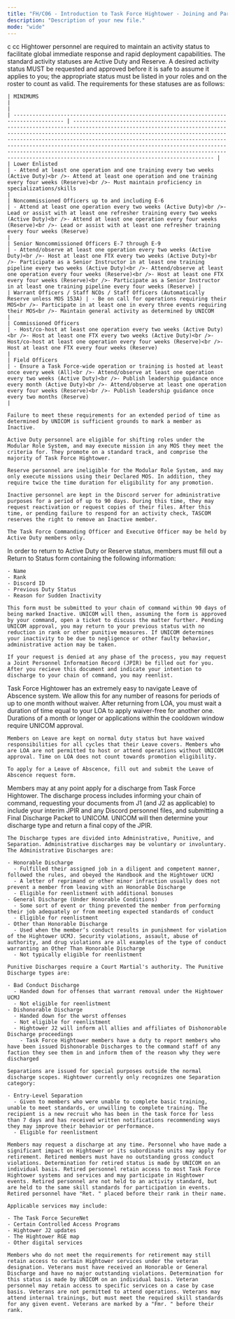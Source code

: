 ```yaml
---
title: "FH/C06 - Introduction to Task Force Hightower - Joining and Participation"
description: "Description of your new file."
mode: "wide"
---
```


<AccordionGroup>
  <Accordion title="FH/G07 - Activity, Discharge, and Participation" defaultOpen={false}>
    c
  </Accordion>
  <Accordion title="New Accordion" icon="sparkles">
    cc
  </Accordion>
</AccordionGroup>

<AccordionGroup>
  <Accordion title="FH/PB-34 - Activity Policy: Regular, Reserve, and Inactive Status" icon="gavel" iconType="solid">
    Hightower personnel are required to maintain an activity status to facilitate global immediate response and rapid deployment capabilities. The standard activity statuses are Active Duty and Reserve. A desired activity status MUST be requested and approved before it is safe to assume it applies to you; the appropriate status must be listed in your roles and on the roster to count as valid. The requirements for these statuses are as follows:

    | MINIMUMS                                                                               |                                                                                                                                                                                                                                                                                                                                                                                                                                                                                   |
    | -------------------------------------------------------------------------------------- | --------------------------------------------------------------------------------------------------------------------------------------------------------------------------------------------------------------------------------------------------------------------------------------------------------------------------------------------------------------------------------------------------------------------------------------------------------------------------------- |
    | Lower Enlisted                                                                         | - Attend at least one operation and one training every two weeks (Active Duty)<br />- Attend at least one operation and one training every four weeks (Reserve)<br />- Must maintain proficiency in specializations/skills                                                                                                                                                                                                                                                        |
    | Noncommissioned Officers up to and including E-6                                       | - Attend at least one operation every two weeks (Active Duty)<br />- Lead or assist with at least one refresher training every two weeks (Active Duty)<br />- Attend at least one operation every four weeks (Reserve)<br />- Lead or assist with at least one refresher training every four weeks (Reserve)                                                                                                                                                                      |
    | Senior Noncommissioned Officers E-7 through E-9                                        | - Attend/observe at least one operation every two weeks (Active Duty)<br />- Host at least one FTX every two weeks (Active Duty)<br />- Participate as a Senior Instructor in at least one training pipeline every two weeks (Active Duty)<br />- Attend/observe at least one operation every four weeks (Reserve)<br />- Host at least one FTX every four weeks (Reserve)<br />- Participate as a Senior Instructor in at least one training pipeline every four weeks (Reserve) |
    | Warrant Officers / Staff NCOs / Staff Officers (Automatically Reserve unless MOS 153A) | - Be on call for operations requiring their MOS<br />- Participate in at least one in every three events requiring their MOS<br />- Maintain general activity as determined by UNICOM                                                                                                                                                                                                                                                                                             |
    | Commissioned Officers                                                                  | - Host/co-host at least one operation every two weeks (Active Duty)<br />- Host at least one FTX every two weeks (Active Duty)<br />- Host/co-host at least one operation every four weeks (Reserve)<br />- Host at least one FTX every four weeks (Reserve)                                                                                                                                                                                                                      |
    | Field Officers                                                                         | - Ensure a Task Force-wide operation or training is hosted at least once every week (All)<br />- Attend/observe at least one operation every two weeks (Active Duty)<br />- Publish leadership guidance once every month (Active Duty)<br />- Attend/observe at least one operation every four weeks (Reserve)<br />- Publish leadership guidance once every two months (Reserve)                                                                                                 |

    Failure to meet these requirements for an extended period of time as determined by UNICOM is sufficient grounds to mark a member as Inactive.

    Active Duty personnel are eligible for shifting roles under the Modular Role System, and may execute mission in any MOS they meet the criteria for. They promote on a standard track, and comprise the majority of Task Force Hightower.

    Reserve personnel are ineligible for the Modular Role System, and may only execute missions using their Declared MOS. In addition, they require twice the time duration for eligibility for any promotion.

    Inactive personnel are kept in the Discord server for administrative purposes for a period of up to 90 days. During this time, they may request reactivation or request copies of their files. After this time, or pending failure to respond for an activity check, TASCOM reserves the right to remove an Inactive member.

    The Task Force Commanding Officer and Executive Officer may be held by Active Duty members only.
  </Accordion>
  <Accordion title="FH/PB-35 - Return from Inactive Status" icon="gavel" iconType="solid">
    In order to return to Active Duty or Reserve status, members must fill out a Return to Status form containing the following information:

    - Name
    - Rank
    - Discord ID
    - Previous Duty Status
    - Reason for Sudden Inactivity

    This form must be submitted to your chain of command within 90 days of being marked Inactive. UNICOM will then, assuming the form is approved by your command, open a ticket to discuss the matter further. Pending UNICOM approval, you may return to your previous status with no reduction in rank or other punitive measures. If UNICOM determines your inactivity to be due to negligence or other faulty behavior, administrative action may be taken.

    If your request is denied at any phase of the process, you may request a Joint Personnel Information Record (JPIR) be filled out for you. After you recieve this document and indicate your intention to discharge to your chain of command, you may reenlist.
  </Accordion>
  <Accordion title="FH/PB-36 - Leave of Abscence System" icon="gavel" iconType="solid">
    Task Force Hightower has an extremely easy to navigate Leave of Abscence system. We allow this for any number of reasons for periods of up to one month without waiver. After returning from LOA, you must wait a duration of time equal to your LOA to apply waiver-free for another one. Durations of a month or longer or applications within the cooldown window require UNICOM approval.

    Members on Leave are kept on normal duty status but have waived responsibilities for all cycles that their Leave covers. Members who are LOA are not permitted to host or attend operations without UNICOM approval. Time on LOA does not count towards promotion eligibility. 

    To apply for a Leave of Abscence, fill out and submit the Leave of Abscence request form.
  </Accordion>
  <Accordion title="FH/PB-37 - Discharges" icon="gavel" iconType="solid">
    Members may at any point apply for a discharge from Task Force Hightower. The discharge process includes informing your chain of command, requesting your documents from J1 (and J2 as applicable) to include your interim JPIR and any Discord personnel files, and submitting a Final Discharge Packet to UNICOM. UNICOM will then determine your discharge type and return a final copy of the JPIR. 

    The Discharge types are divided into Administrative, Punitive, and Separation. Administrative discharges may be voluntary or involuntary. The Administrative Discharges are:

    - Honorable Discharge
      - Fulfilled their assigned job in a diligent and competent manner, followed the rules, and obeyed the Handbook and the Hightower UCMJ
      - A letter of reprimand or other minor infraction usually does not prevent a member from leaving with an Honorable Discharge
      - Eligible for reenlistment with additional bonuses
    - General Discharge (Under Honorable Conditions)
      - Some sort of event or thing prevented the member from performing their job adequately or from meeting expected standards of conduct
      - Eligible for reenlistment
    - Other than Honorable Discharge
      - Used when the member’s conduct results in punishment for violation of the Hightower UCMJ. Security violations, assault, abuse of authority, and drug violations are all examples of the type of conduct warranting an Other Than Honorable Discharge
      - Not typically eligible for reenlistment

    Punitive Discharges require a Court Martial's authority. The Punitive Discharge types are:

    - Bad Conduct Discharge
      - Handed down for offenses that warrant removal under the Hightower UCMJ
      - Not eligible for reenlistment
    - Dishonorable Discharge
      - Handed down for the worst offenses
      - Not eligible for reenlistment
      - Hightower J2 will inform all allies and affiliates of Dishonorable Discharge proceedings
        - Task Force Hightower members have a duty to report members who have been issued Dishonorable Discharges to the command staff of any faction they see them in and inform them of the reason why they were discharged

    Separations are issued for special purposes outside the normal discharge scopes. Hightower currently only recognizes one Separation category:

    - Entry-Level Separation
      - Given to members who were unable to complete basic training, unable to meet standards, or unwilling to complete training. The recipient is a new recruit who has been in the task force for less than 7 days and has received written notifications recommending ways they may improve their behavior or performance.
      - Eligible for reenlistment

    Members may request a discharge at any time. Personnel who have made a significant impact on Hightower or its subordinate units may apply for retirement. Retired members must have no outstanding gross conduct violations. Determination for retired status is made by UNICOM on an individual basis. Retired personnel retain access to most Task Force Hightower systems and services and may participate in Hightower events. Retired personnel are not held to an activity standard, but are held to the same skill standards for participation in events. Retired personnel have "Ret. " placed before their rank in their name. 

    Applicable services may include:

    - The Task Force SecureNet
    - Certain Controlled Access Programs
    - Hightower J2 updates
    - The Hightower RGE map
    - Other digital services

    Members who do not meet the requirements for retirement may still retain access to certain Hightower services under the veteran designation. Veterans must have received an Honorable or General Discharge and have no major outstanding violations. Determination for this status is made by UNICOM on an individual basis. Veteran personnel may retain access to specific services on a case by case basis. Veterans are not permitted to attend operations. Veterans may attend internal trainings, but must meet the required skill standards for any given event. Veterans are marked by a "Fmr. " before their rank.
  </Accordion>
  <Accordion title="New Accordion">
    
  </Accordion>
</AccordionGroup>